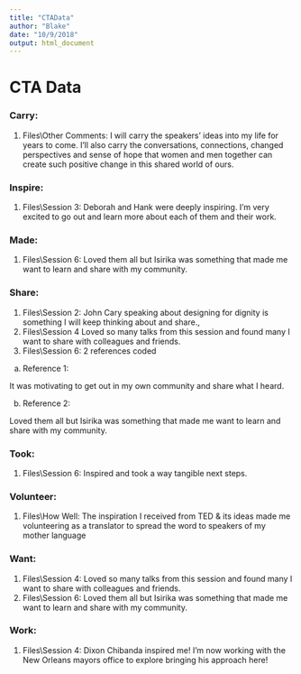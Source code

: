 ```yaml
---
title: "CTAData"
author: "Blake"
date: "10/9/2018"
output: html_document
---
```

# CTA Data

### Carry: 
1. Files\\Other Comments: I will carry the speakers' ideas into my life for years to come. I'll also carry the conversations, connections, changed perspectives and sense of hope that women and men together can create such positive change in this shared world of ours.

### Inspire: 
1. Files\\Session 3: Deborah and Hank were deeply inspiring. I'm very excited to go out and learn more about each of them and their work.

### Made: 
1. Files\\Session 6: Loved them all but Isirika was something that made me want to learn and share with my community.

### Share: 
1. Files\\Session 2: John Cary speaking about designing for dignity is something I will keep thinking about and share.,
2. Files\\Session 4
Loved so many talks from this session and found many I want to share with colleagues and friends.
3. Files\\Session 6: 2 references coded

  a. Reference 1: 

  It was motivating to get out in my own community and share what I heard.

  b. Reference 2:

  Loved them all but Isirika was something that made me want to learn and share with my community.

### Took: 
1. Files\\Session 6: Inspired and took a way tangible next steps.

### Volunteer: 
1. Files\\How Well: The inspiration I received from TED & its ideas made me volunteering as a translator to spread the word to speakers of my mother language

### Want: 
1. Files\\Session 4: Loved so many talks from this session and found many I want to share with colleagues and friends. 
2. Files\\Session 6: Loved them all but Isirika was something that made me want to learn and share with my community.

### Work: 
1. Files\\Session 4: Dixon Chibanda inspired me! I'm now working with the New Orleans mayors office to explore bringing his approach here!